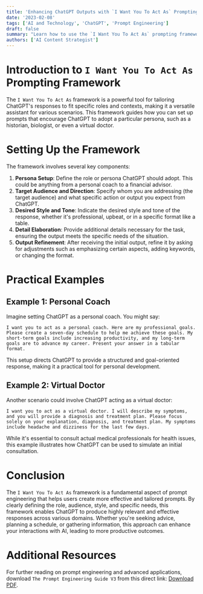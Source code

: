 ```yaml
---
title: 'Enhancing ChatGPT Outputs with `I Want You To Act As` Prompting Framework'
date: '2023-02-08'
tags: ['AI and Technology', 'ChatGPT', 'Prompt Engineering']
draft: false
summary: "Learn how to use the `I Want You To Act As` prompting framework to tailor ChatGPT's responses for specific roles and outputs, enhancing the effectiveness of AI-driven interactions."
authors: ['AI Content Strategist']
---
```


# Introduction to `I Want You To Act As` Prompting Framework

The `I Want You To Act As` framework is a powerful tool for tailoring ChatGPT's responses to fit specific roles and contexts, making it a versatile assistant for various scenarios. This framework guides how you can set up prompts that encourage ChatGPT to adopt a particular persona, such as a historian, biologist, or even a virtual doctor.

# Setting Up the Framework

The framework involves several key components:

1. **Persona Setup**: Define the role or persona ChatGPT should adopt. This could be anything from a personal coach to a financial advisor.
2. **Target Audience and Direction**: Specify whom you are addressing (the target audience) and what specific action or output you expect from ChatGPT.
3. **Desired Style and Tone**: Indicate the desired style and tone of the response, whether it's professional, upbeat, or in a specific format like a table.
4. **Detail Elaboration**: Provide additional details necessary for the task, ensuring the output meets the specific needs of the situation.
5. **Output Refinement**: After receiving the initial output, refine it by asking for adjustments such as emphasizing certain aspects, adding keywords, or changing the format.

# Practical Examples

## Example 1: Personal Coach

Imagine setting ChatGPT as a personal coach. You might say:

`I want you to act as a personal coach. Here are my professional goals. Please create a seven-day schedule to help me achieve these goals. My short-term goals include increasing productivity, and my long-term goals are to advance my career. Present your answer in a tabular format.`

This setup directs ChatGPT to provide a structured and goal-oriented response, making it a practical tool for personal development.

## Example 2: Virtual Doctor

Another scenario could involve ChatGPT acting as a virtual doctor:

`I want you to act as a virtual doctor. I will describe my symptoms, and you will provide a diagnosis and treatment plan. Please focus solely on your explanation, diagnosis, and treatment plan. My symptoms include headache and dizziness for the last few days.`

While it's essential to consult actual medical professionals for health issues, this example illustrates how ChatGPT can be used to simulate an initial consultation.

# Conclusion

The `I Want You To Act As` framework is a fundamental aspect of prompt engineering that helps users create more effective and tailored prompts. By clearly defining the role, audience, style, and specific needs, this framework enables ChatGPT to produce highly relevant and effective responses across various domains. Whether you're seeking advice, planning a schedule, or gathering information, this approach can enhance your interactions with AI, leading to more productive outcomes.

# Additional Resources

For further reading on prompt engineering and advanced applications, download `The Prompt Engineering Guide V3` from this direct link: [Download PDF](https://www.dropbox.com/s/aij2knuk5wnlyo4/THE%20PROMPT%20ENGINEERING%20GUIDE%20V3.pdf?dl=1).
